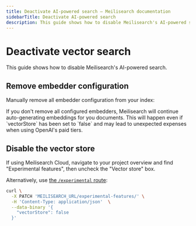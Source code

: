 ```yaml
---
title: Deactivate AI-powered search — Meilisearch documentation
sidebarTitle: Deactivate AI-powered search
description: This guide shows how to disable Meilisearch's AI-powered search.
---
```


# Deactivate vector search <NoticeTag type="experimental" label="experimental" />

This guide shows how to disable Meilisearch's AI-powered search.

## Remove embedder configuration

Manually remove all embedder configuration from your index:

<CodeSamples id="experimental_reset_embedders_1" />

<Capsule intent="danger">
If you don't remove all configured embedders, Meilisearch will continue auto-generating embeddings for you documents. This will happen even if `vectorStore` has been set to `false` and may lead to unexpected expenses when using OpenAI's paid tiers.
</Capsule>

## Disable the vector store

If using Meilisearch Cloud, navigate to your project overview and find "Experimental features", then uncheck the "Vector store" box.

Alternatively, use [the `/experimental` route](/reference/api/experimental_features?utm_campaign=vector-search&utm_source=docs&utm_medium=vector-search-guide):

```sh
curl \
  -X PATCH 'MEILISEARCH_URL/experimental-features/' \
  -H 'Content-Type: application/json'  \
  --data-binary '{
    "vectorStore": false
  }'
```
